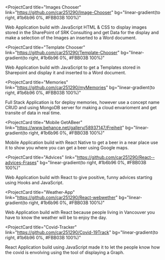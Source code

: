 <ProjectCard
  title="Images Chooser"
  link="https://github.com/car251290/Image-Chooser"
  bg="linear-gradient(to right, #1b6b96 0%, #FBB03B 100%)"
>
  Web Application build with JavaScript HTML & CSS to display images stored in 
  the SharePoint of SRK Consulting and get Data for the display and make a selection of the Images an inserted to a Word document.
</ProjectCard>

<ProjectCard
  title="Template Chooser"
  link="https://github.com/car251290/Template-Chooser"
  bg="linear-gradient(to right, #1b6b96  0%, #FBB03B 100%)"
>
 Web Application build with JavaScript to get a Templates stored in Sharepoint and display
  it and inserted to a Word document.
</ProjectCard>

<ProjectCard
  title="Memories"
  link="https://github.com/car251290/myMemories"
  bg="linear-gradient(to right, #1b6b96  0%, #FBB03B 100%)"
>
 Full Stack Application is for deploy memories, however use a concept name CRUD and using MongoDB server for making a cloud envarioment and get transite of data in real time.
</ProjectCard>

<ProjectCard
  title="Mobile GetABeer"
  link="https://www.behance.net/gallery/58937147/Freiheit"
  bg="linear-gradient(to right, #1b6b96 0%, #FBB03B 100%)"
>
  Mobile Application build with React Native to get a beer in a near
  place use it to show you where you can get a beer using Google maps.
</ProjectCard>

<ProjectCard
  title="Advices"
  link="https://github.com/car251290/React--advices-Frases"
  bg="linear-gradient(to right, #1b6b96 0%, #FBB03B 100%)"
>
  Web Application build with React to give positive, funny advices starting using Hooks and JavaScript.
</ProjectCard>

<ProjectCard
  title="Weather-App"
  link="https://github.com/car251290/React-webwether"
  bg="linear-gradient(to right, #1b6b96 0%, #FBB03B 100%)"
>
  Web Application build with React because people living in Vancouver
  you have to know the weather will be to enjoy the day.
</ProjectCard>

<ProjectCard
  title="Covid-Tracker"
  link="https://github.com/car251290/Covid-19Track"
  bg="linear-gradient(to right, #1b6b96 0%, #FBB03B 100%)"
>
  React Application build using JavaScript made it to
  let the people know how the covid is envolving  using the tool of displaying a Graph.
</ProjectCard>
